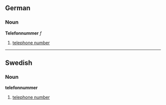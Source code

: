 ==German==
===Noun===
'''Telefonnummer''' ''f''
# [[telephone number]]

----

==Swedish==
===Noun===
'''telefonnummer'''

#[[telephone number]]